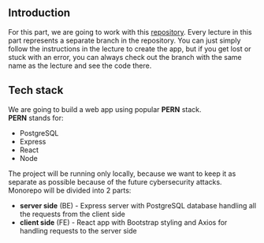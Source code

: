 
## Introduction
For this part, we are going to work with this [repository](https://git.kpi.fei.tuke.sk/hackhealth/web_app). Every lecture in this part represents a separate branch in the repository. You can just simply follow the instructions in the lecture to create the app, but if you get lost or stuck with an error, you can always check out the branch with the same name as the lecture and see the code there. <br />

## Tech stack

We are going to build a web app using popular **PERN** stack. <br />
**PERN** stands for:
* PostgreSQL
* Express
* React
* Node

The project will be running only locally, because we want to keep it as separate as possible because of the future cybersecurity attacks.
Monorepo will be divided into 2 parts:
* **server side** (BE) - Express server with PostgreSQL database handling all the requests from the client side
* **client side** (FE) - React app with Bootstrap styling and Axios for handling requests to the server side